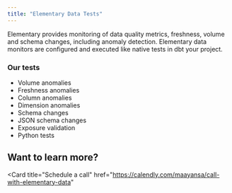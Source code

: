 ```yaml
---
title: "Elementary Data Tests"
---
```


Elementary provides monitoring of data quality metrics, freshness, volume and schema changes, including anomaly detection.
Elementary data monitors are configured and executed like native tests in dbt your project.

### Our tests

- Volume anomalies
- Freshness anomalies
- Column anomalies
- Dimension anomalies
- Schema changes
- JSON schema changes
- Exposure validation
- Python tests

## Want to learn more?

<Card
  title="Schedule a call"
  href="https://calendly.com/maayansa/call-with-elementary-data"
></Card>
